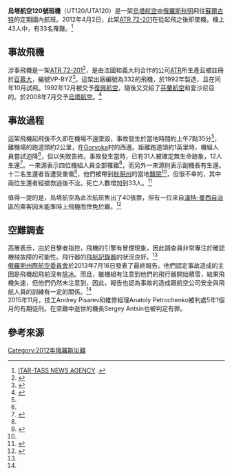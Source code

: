 {{Infobox Airliner accident
|name= 烏塔航空120號班機空難
|Crash image= UTair_Aviation_ATR-72-201_VP-BYZ.jpg
|Image caption= 事發航機VP-BYZ於2009年於[[伏努科沃國際機場|伏努科沃國際機場]]起飛
|Date= 2012年4月2日
|Type= 因為[[大氣結冰|大氣結冰]]失去爬升高度，後墜地接著爆炸
|Site= {{flagicon|Russia}} [[秋明州|秋明州]][[秋明|秋明]]
|Coordinates= {{Coord|57|09|26.4|N|65|16|00|E|region:RU_type:event|display=inline,title}}
|Origin= {{RUS}}[[秋明州|秋明州]]{{link-en|Roshchino_International_Airport|Roshchino_International_Airport}}
|Last stopover= 
|Destination= {{RUS}}[[蘇爾古特|蘇爾古特]]{{link-en|蘇爾古特國際機場|Surgut_International_Airport}}
|Fatalities= 33
|Injuries= 10
|Aircraft Type= [[ATR_72|ATR 72-201]]
|Operator= [[烏塔航空|烏塔航空]]
|Tail Number= VP-BYZ
|Ship name= 
|Passengers= 39
|Crew= 4
|Survivors= 10
}}
'''烏塔航空120號班機'''（UT120/UTA120）是一架[[烏塔航空|烏塔航空]]由[[俄羅斯|俄羅斯]][[秋明|秋明]]飛往[[蘇爾古特|蘇爾古特]]的定期國內航班。2012年4月2日，此架[[ATR_72|ATR 72-201]]在從{{link-en|Roshchino國際機場|Roshchino_International_Airport}}起飛之後即墜機。機上43人中，有33名罹難。<ref>[http://translate.google.com/translate?hl=ru&sl=ru&tl=en&u=http%3A%2F%2Fwww.itar-tass.com%2Fc1%2F398286.html ITAR-TASS NEWS AGENCY] {{Wayback|url=http://translate.google.com/translate?hl=ru&sl=ru&tl=en&u=http%3A%2F%2Fwww.itar-tass.com%2Fc1%2F398286.html |date=20170517125323 }}.</ref>

==事故飛機==
涉事飛機是一架[[ATR_72|ATR 72-201]]<ref name=NewsProm.ru>{{cite web |url=http://www.newsprom.ru/Proisshestvija/133333981401450/Tjumen_v_spasatelnyh_rabotah_zadejstvovano_bolee_230_chelovek.html |script-title=ru:Тюмень: в спасательных работах задействовано более 230 человек |trans_title=Tyumen in rescue operations involving over 230 people |publisher=NewsProm.ru |accessdate=2012-04-02 |language=ru |archive-date=2014-08-11 |archive-url=https://web.archive.org/web/20140811210714/http://newsprom.ru/Proisshestvija/133333981401450/Tjumen_v_spasatelnyh_rabotah_zadejstvovano_bolee_230_chelovek.html |dead-url=yes }}</ref>，是由法國和義大利合作的公司[[ATR|ATR]]所生產且被註冊於[[百慕大|百慕大]]，編號VP-BYZ<ref name=BBC17580917>{{cite news |url=http://www.bbc.co.uk/news/world-europe-17580917 |title=Russian plane crashes in Siberia |publisher=BBC News |accessdate=2012-04-02 |date=2012-04-02 |archive-date=2013-01-07 |archive-url=https://web.archive.org/web/20130107224010/http://www.bbc.co.uk/news/world-europe-17580917 |dead-url=no }}</ref>。這架出廠編號為332的飛機，於1992年製造，且在同年10月試飛。1992年12月被交予[[復興航空|復興航空]]，隨後又交給了[[芬蘭航空|芬蘭航空]]和愛沙尼亞的{{link-en|Aero Airlines|Aero Airlines}}。於2008年7月交予[[烏塔航空|烏塔航空]]。<ref name=History>{{cite web |url=http://www.airfleets.net/ficheapp/plane-atr-332.htm |title=ATR 42/72 – MSN 332 – VP-BYZ |publisher=Airfleets |accessdate=2012-04-02 |archive-date=2012-04-05 |archive-url=https://web.archive.org/web/20120405033612/http://www.airfleets.net/ficheapp/plane-atr-332.htm |dead-url=no }}</ref>

==事故過程==
這架飛機起飛後不久即在機場不遠墜毀，事故發生於當地時間約上午7點35分<ref name=BBC17580917/>，離機場的跑道頭約2公里，在[[Gorvoka|Gorvoka]]村的西邊。距離跑道頭約1英里時，機組人員嘗試迫降<ref name=AviationHerald/>，但以失敗告終。事故發生當時，已有31人被確定無生命跡象，12人生還<ref name=USAToday>{{cite news |url=http://www.usatoday.com/news/world/story/2012-04-01/Russia-Serbia-plane-crash/53936582/1 |title=Plane crash in Siberia kills 31 |work=USA Today |accessdate=2012-04-02 |date=2012-04-01 |archive-date=2012-04-02 |archive-url=https://web.archive.org/web/20120402150735/http://www.usatoday.com/news/world/story/2012-04-01/Russia-Serbia-plane-crash/53936582/1 |dead-url=no }}</ref>。一來源表示四位機組人員全部罹難<ref name=BBC17580917/>，而另外一來源則表示副機長有生還。十二名生還者皆遭受重傷<ref name=AviationHerald>{{cite web |url=http://avherald.com/h?article=44d5e519&opt=4096 |title=Crash: UTAir AT72 near Gorkovka on Apr 2nd 2012, lost height in initial climb |first=Simon |last=Hradecky |publisher=The Aviation Herald |date=2012-07-17 |accessdate=2012-07-17 |archive-date=2021-03-05 |archive-url=https://web.archive.org/web/20210305150107/https://googleads.g.doubleclick.net/pagead/html/r20210303/r20190131/zrt_lookup.html |dead-url=no }}</ref>，他們被帶到[[秋明州|秋明州]]的當地[[醫院|醫院]]<ref name=BBC17580917/>，但很不幸的，其中兩位生還者經搶救過後不治。死亡人數增加到33人。<ref>{{Cite web |url=http://translate.google.com/translate?hl=ru&sl=ru&tl=en&u=http%3A%2F%2Fwww.itar-tass.com%2Fc1%2F398286.html |title=ITAR-TASS NEWS AGENCY |access-date=2016-02-18 |archive-date=2017-05-17 |archive-url=https://web.archive.org/web/20170517125323/https://translate.google.com/translate?hl=ru&sl=ru&tl=en&u=http%3A%2F%2Fwww.itar-tass.com%2Fc1%2F398286.html |dead-url=no }}</ref>

值得一提的是，烏塔航空為此次航班售出了40張票，但有一位來自[[漢特-曼西自治區|漢特-曼西自治區]]的乘客因未能準時上飛機而倖免於難。<ref name="bnonews">{{cite web |title=UTair passenger plane crashes in Siberia, killing 31 |publisher=[[BNO_News|BNO News]] |date=2012-04-02 |url=http://www.bnonews.com/inbox/?id=502 |accessdate=2012-04-02 |archive-date=2013-01-02 |archive-url=https://archive.is/20130102032256/http://www.bnonews.com/inbox/?id=502 |dead-url=yes }}</ref>

==空難調查==
高層表示，由於目擊者指控，飛機的引擎有冒煙現象，因此調查員非常專注於確認機械故障的可能性。飛行器的[[飛航記錄器|飛航記錄器]]的狀況良好。<ref name="bnonews"/>
<br/>
[[俄羅斯州際航空委員會|俄羅斯州際航空委員會]]於2013年7月16日發表了最終報告。他們認定事故造成的主因是飛機起飛前沒有[[除冰|除冰]]。而且，雖機組有注意到他們的飛行器開始積雪，結果飛機失速，但他們仍然未注意到，因此，報告也認為事故的造成跟航空公司安全與飛航人員的訓練有一定的關係。<ref name=AviationHerald/>
<br/>
2015年11月，技工Andrey Pisarev和維修經理Anatoly Petrochenko被判處5年1個月的有期徒刑。在空難中逝世的機長Sergey Antsin也被判定有罪。

==參考來源==
{{reflist|2}}
{{2012年航空事故}}

[[Category:2012年俄羅斯災難|Category:2012年俄羅斯災難]]